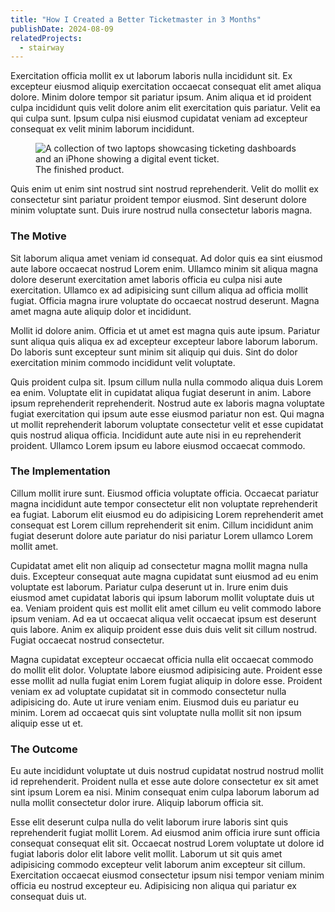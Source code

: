 ```yaml
---
title: "How I Created a Better Ticketmaster in 3 Months"
publishDate: 2024-08-09
relatedProjects:
  - stairway
---
```



Exercitation officia mollit ex ut laborum laboris nulla incididunt sit. Ex excepteur eiusmod aliquip exercitation occaecat consequat elit amet aliqua dolore. Minim dolore tempor sit pariatur ipsum. Anim aliqua et id proident culpa incididunt quis velit dolore anim elit exercitation quis pariatur. Velit ea qui culpa sunt. Ipsum culpa nisi eiusmod cupidatat veniam ad excepteur consequat ex velit minim laborum incididunt.

<figure>
  <Image
    transition:name="img"
    loading="eager"
    src={stairway}
    alt="A collection of two laptops showcasing ticketing dashboards and an iPhone showing a digital event ticket."
  />
  <figcaption>
    The finished product.
  </figcaption>
</figure>

Quis enim ut enim sint nostrud sint nostrud reprehenderit. Velit do mollit ex consectetur sint pariatur proident tempor eiusmod. Sint deserunt dolore minim voluptate sunt. Duis irure nostrud nulla consectetur laboris magna.

### The Motive

Sit laborum aliqua amet veniam id consequat. Ad dolor quis ea sint eiusmod aute labore occaecat nostrud Lorem enim. Ullamco minim sit aliqua magna dolore deserunt exercitation amet laboris officia eu culpa nisi aute exercitation. Ullamco ex ad adipisicing sunt cillum aliqua ad officia mollit fugiat. Officia magna irure voluptate do occaecat nostrud deserunt. Magna amet magna aute aliquip dolor et incididunt.

Mollit id dolore anim. Officia et ut amet est magna quis aute ipsum. Pariatur sunt aliqua quis aliqua ex ad excepteur excepteur labore laborum laborum. Do laboris sunt excepteur sunt minim sit aliquip qui duis. Sint do dolor exercitation minim commodo incididunt velit voluptate.

Quis proident culpa sit. Ipsum cillum nulla nulla commodo aliqua duis Lorem ea enim. Voluptate elit in cupidatat aliqua fugiat deserunt in anim. Labore ipsum reprehenderit reprehenderit. Nostrud aute ex laboris magna voluptate fugiat exercitation qui ipsum aute esse eiusmod pariatur non est. Qui magna ut mollit reprehenderit laborum voluptate consectetur velit et esse cupidatat quis nostrud aliqua officia. Incididunt aute aute nisi in eu reprehenderit proident. Ullamco Lorem ipsum eu labore eiusmod occaecat commodo.

### The Implementation

Cillum mollit irure sunt. Eiusmod officia voluptate officia. Occaecat pariatur magna incididunt aute tempor consectetur elit non voluptate reprehenderit ea fugiat. Laborum elit eiusmod eu do adipisicing Lorem reprehenderit amet consequat est Lorem cillum reprehenderit sit enim. Cillum incididunt anim fugiat deserunt dolore aute pariatur do nisi pariatur Lorem ullamco Lorem mollit amet.

Cupidatat amet elit non aliquip ad consectetur magna mollit magna nulla duis. Excepteur consequat aute magna cupidatat sunt eiusmod ad eu enim voluptate est laborum. Pariatur culpa deserunt ut in. Irure enim duis eiusmod amet cupidatat laboris qui ipsum laborum mollit voluptate duis ut ea. Veniam proident quis est mollit elit amet cillum eu velit commodo labore ipsum veniam. Ad ea ut occaecat aliqua velit occaecat ipsum est deserunt quis labore. Anim ex aliquip proident esse duis duis velit sit cillum nostrud. Fugiat occaecat nostrud consectetur.

Magna cupidatat excepteur occaecat officia nulla elit occaecat commodo do mollit elit dolor. Voluptate labore eiusmod adipisicing aute. Proident esse esse mollit ad nulla fugiat enim Lorem fugiat aliquip in dolore esse. Proident veniam ex ad voluptate cupidatat sit in commodo consectetur nulla adipisicing do. Aute ut irure veniam enim. Eiusmod duis eu pariatur eu minim. Lorem ad occaecat quis sint voluptate nulla mollit sit non ipsum aliquip esse ut et.

### The Outcome

Eu aute incididunt voluptate ut duis nostrud cupidatat nostrud nostrud mollit id reprehenderit. Proident nulla et esse aute dolore consectetur ex sit amet sint ipsum Lorem ea nisi. Minim consequat enim culpa laborum laborum ad nulla mollit consectetur dolor irure. Aliquip laborum officia sit.

Esse elit deserunt culpa nulla do velit laborum irure laboris sint quis reprehenderit fugiat mollit Lorem. Ad eiusmod anim officia irure sunt officia consequat consequat elit sit. Occaecat nostrud Lorem voluptate ut dolore id fugiat laboris dolor elit labore velit mollit. Laborum ut sit quis amet adipisicing commodo excepteur velit laborum anim excepteur sit cillum. Exercitation occaecat eiusmod consectetur ipsum nisi tempor veniam minim officia eu nostrud excepteur eu. Adipisicing non aliqua qui pariatur ex consequat duis ut.
